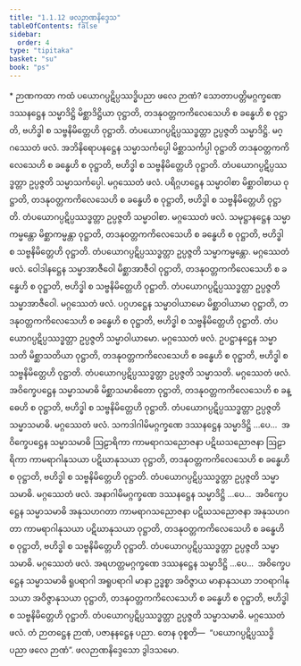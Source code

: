 ```yaml
---
title: "1.1.12 ဖလဉာဏနိဒ္ဒေသ"
tableOfContents: false
sidebar:
  order: 4
type: "tipitaka"
basket: "su"
book: "ps"
---
```



<DynamicBreadcrumb />

<Paragraph type="center" book="ps">
* ဉာဏကထာ
</Paragraph>


<Division number="63" book="ps">

<Paragraph number="449" book="ps">
ကထံ ပယောဂပ္ပဋိပ္ပဿဒ္ဓိပညာ ဖလေ ဉာဏံ? သောတာပတ္တိမဂ္ဂက္ခဏေ ဒဿနဋ္ဌေန သမ္မာဒိဋ္ဌိ မိစ္ဆာဒိဋ္ဌိယာ ဝုဋ္ဌာတိ, တဒနုဝတ္တကကိလေသေဟိ စ ခန္ဓေဟိ စ ဝုဋ္ဌာတိ, ဗဟိဒ္ဓါ စ သဗ္ဗနိမိတ္တေဟိ ဝုဋ္ဌာတိ. တံပယောဂပ္ပဋိပ္ပဿဒ္ဓတ္တာ ဥပ္ပဇ္ဇတိ သမ္မာဒိဋ္ဌိ. မဂ္ဂဿေတံ ဖလံ.
</Paragraph>

<Paragraph number="450" book="ps">
အဘိနိရောပနဋ္ဌေန သမ္မာသင်္ကပ္ပေါ မိစ္ဆာသင်္ကပ္ပါ ဝုဋ္ဌာတိ တဒနုဝတ္တကကိလေသေဟိ စ ခန္ဓေဟိ စ ဝုဋ္ဌာတိ, ဗဟိဒ္ဓါ စ သဗ္ဗနိမိတ္တေဟိ ဝုဋ္ဌာတိ. တံပယောဂပ္ပဋိပ္ပဿဒ္ဓတ္တာ ဥပ္ပဇ္ဇတိ သမ္မာသင်္ကပ္ပေါ. မဂ္ဂဿေတံ ဖလံ.
</Paragraph>

<Paragraph number="451" book="ps">
ပရိဂ္ဂဟဋ္ဌေန သမ္မာဝါစာ မိစ္ဆာဝါစာယ ဝုဋ္ဌာတိ, တဒနုဝတ္တကကိလေသေဟိ စ ခန္ဓေဟိ စ ဝုဋ္ဌာတိ, ဗဟိဒ္ဓါ စ သဗ္ဗနိမိတ္တေဟိ ဝုဋ္ဌာတိ. တံပယောဂပ္ပဋိပ္ပဿဒ္ဓတ္တာ ဥပ္ပဇ္ဇတိ သမ္မာဝါစာ. မဂ္ဂဿေတံ ဖလံ.
</Paragraph>

<Paragraph number="452" book="ps">
သမုဋ္ဌာနဋ္ဌေန သမ္မာကမ္မန္တော မိစ္ဆာကမ္မန္တာ ဝုဋ္ဌာတိ, တဒနုဝတ္တကကိလေသေဟိ စ ခန္ဓေဟိ စ ဝုဋ္ဌာတိ, ဗဟိဒ္ဓါ စ သဗ္ဗနိမိတ္တေဟိ ဝုဋ္ဌာတိ. တံပယောဂပ္ပဋိပ္ပဿဒ္ဓတ္တာ ဥပ္ပဇ္ဇတိ သမ္မာကမ္မန္တော. မဂ္ဂဿေတံ ဖလံ.
</Paragraph>

<Paragraph number="453" book="ps">
ဝေါဒါနဋ္ဌေန သမ္မာအာဇီဝေါ မိစ္ဆာအာဇီဝါ ဝုဋ္ဌာတိ, တဒနုဝတ္တကကိလေသေဟိ စ ခန္ဓေဟိ စ ဝုဋ္ဌာတိ, ဗဟိဒ္ဓါ စ သဗ္ဗနိမိတ္တေဟိ ဝုဋ္ဌာတိ. တံပယောဂပ္ပဋိပ္ပဿဒ္ဓတ္တာ ဥပ္ပဇ္ဇတိ သမ္မာအာဇီဝေါ. မဂ္ဂဿေတံ ဖလံ.
</Paragraph>

<Paragraph number="454" book="ps">
ပဂ္ဂဟဋ္ဌေန သမ္မာဝါယာမော မိစ္ဆာဝါယာမာ ဝုဋ္ဌာတိ, တဒနုဝတ္တကကိလေသေဟိ စ ခန္ဓေဟိ စ ဝုဋ္ဌာတိ, ဗဟိဒ္ဓါ စ သဗ္ဗနိမိတ္တေဟိ ဝုဋ္ဌာတိ. တံပယောဂပ္ပဋိပ္ပဿဒ္ဓတ္တာ ဥပ္ပဇ္ဇတိ သမ္မာဝါယာမော. မဂ္ဂဿေတံ ဖလံ.
</Paragraph>

<Paragraph number="455" book="ps">
ဥပဋ္ဌာနဋ္ဌေန သမ္မာသတိ မိစ္ဆာသတိယာ ဝုဋ္ဌာတိ, တဒနုဝတ္တကကိလေသေဟိ စ ခန္ဓေဟိ စ ဝုဋ္ဌာတိ, ဗဟိဒ္ဓါ စ သဗ္ဗနိမိတ္တေဟိ ဝုဋ္ဌာတိ. တံပယောဂပ္ပဋိပ္ပဿဒ္ဓတ္တာ ဥပ္ပဇ္ဇတိ သမ္မာသတိ. မဂ္ဂဿေတံ ဖလံ.
</Paragraph>

<Paragraph number="456" book="ps">
အဝိက္ခေပဋ္ဌေန သမ္မာသမာဓိ မိစ္ဆာသမာဓိတော ဝုဋ္ဌာတိ, တဒနုဝတ္တကကိလေသေဟိ စ ခန္ဓေဟိ စ ဝုဋ္ဌာတိ, ဗဟိဒ္ဓါ စ သဗ္ဗနိမိတ္တေဟိ ဝုဋ္ဌာတိ. တံပယောဂပ္ပဋိပ္ပဿဒ္ဓတ္တာ ဥပ္ပဇ္ဇတိ သမ္မာသမာဓိ. မဂ္ဂဿေတံ ဖလံ.
</Paragraph>

<Paragraph number="457" book="ps">
သကဒါဂါမိမဂ္ဂက္ခဏေ ဒဿနဋ္ဌေန သမ္မာဒိဋ္ဌိ …ပေ…  အဝိက္ခေပဋ္ဌေန သမ္မာသမာဓိ ဩဠာရိကာ ကာမရာဂသညောဇနာ ပဋိဃသညောဇနာ ဩဠာရိကာ ကာမရာဂါနုသယာ ပဋိဃာနုသယာ ဝုဋ္ဌာတိ, တဒနုဝတ္တကကိလေသေဟိ စ ခန္ဓေဟိ စ ဝုဋ္ဌာတိ, ဗဟိဒ္ဓါ စ သဗ္ဗနိမိတ္တေဟိ ဝုဋ္ဌာတိ. တံပယောဂပ္ပဋိပ္ပဿဒ္ဓတ္တာ ဥပ္ပဇ္ဇတိ သမ္မာသမာဓိ. မဂ္ဂဿေတံ ဖလံ.
</Paragraph>

<Paragraph number="458" book="ps">
အနာဂါမိမဂ္ဂက္ခဏေ ဒဿနဋ္ဌေန သမ္မာဒိဋ္ဌိ …ပေ…  အဝိက္ခေပဋ္ဌေန သမ္မာသမာဓိ အနုသဟဂတာ ကာမရာဂသညောဇနာ ပဋိဃသညောဇနာ အနုသဟဂတာ ကာမရာဂါနုသယာ ပဋိဃာနုသယာ ဝုဋ္ဌာတိ, တဒနုဝတ္တကကိလေသေဟိ စ ခန္ဓေဟိ စ ဝုဋ္ဌာတိ, ဗဟိဒ္ဓါ စ သဗ္ဗနိမိတ္တေဟိ ဝုဋ္ဌာတိ. တံပယောဂပ္ပဋိပ္ပဿဒ္ဓတ္တာ ဥပ္ပဇ္ဇတိ သမ္မာသမာဓိ. မဂ္ဂဿေတံ ဖလံ.
</Paragraph>

<Paragraph number="459" book="ps">
အရဟတ္တမဂ္ဂက္ခဏေ ဒဿနဋ္ဌေန သမ္မာဒိဋ္ဌိ …ပေ…  အဝိက္ခေပဋ္ဌေန သမ္မာသမာဓိ ရူပရာဂါ အရူပရာဂါ မာနာ ဥဒ္ဓစ္စာ အဝိဇ္ဇာယ မာနာနုသယာ ဘဝရာဂါနုသယာ အဝိဇ္ဇာနုသယာ ဝုဋ္ဌာတိ, တဒနုဝတ္တကကိလေသေဟိ စ ခန္ဓေဟိ စ ဝုဋ္ဌာတိ, ဗဟိဒ္ဓါ စ သဗ္ဗနိမိတ္တေဟိ ဝုဋ္ဌာတိ. တံပယောဂပ္ပဋိပ္ပဿဒ္ဓတ္တာ ဥပ္ပဇ္ဇတိ သမ္မာသမာဓိ. မဂ္ဂဿေတံ ဖလံ. တံ ဉာတဋ္ဌေန ဉာဏံ, ပဇာနနဋ္ဌေန ပညာ. တေန ဝုစ္စတိ—  “ပယောဂပ္ပဋိပ္ပဿဒ္ဓိပညာ ဖလေ ဉာဏံ”.

</Paragraph>
</Division>

<Paragraph number="460" type="center" book="ps">
ဖလဉာဏနိဒ္ဒေသော ဒွါဒသမော.
</Paragraph>